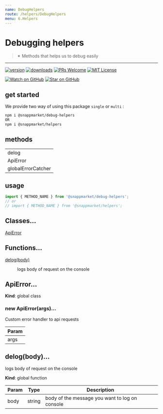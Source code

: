 ```yaml
---
name: DebugHelpers
route: /helpers/DebugHelpers
menu: 6.Helpers
---
```



# Debugging helpers
> ✴ Methods that helps us to debug easily
----

[![version](https://img.shields.io/npm/v/@snappmarket/debug-helpers.svg?style=flat-square)](https://www.npmjs.com/package/@snappmarket/debug-helpers)
[![downloads](https://img.shields.io/npm/dm/@snappmarket/debug-helpers.svg?style=flat-square)](http://www.npmtrends.com/@snappmarket/debug-helpers)
[![PRs Welcome](https://img.shields.io/badge/PRs-welcome-brightgreen.svg?style=flat-square)](http://makeapullrequest.com)
[![MIT License](https://img.shields.io/npm/l/@snappmarket/debug-helpers.svg?style=flat-square)](https://github.com/snappmarket/frontend-toolbox/tree/master/packages/useDidUpdateEffect/blob/master/LICENSE.md)

[![Watch on GitHub](https://img.shields.io/github/watchers/snappmarket/frontend-toolbox.svg?style=social)](https://github.com/snappmarket/frontend-toolbox/watchers)
[![Star on GitHub](https://img.shields.io/github/stars/snappmarket/frontend-toolbox.svg?style=social)](https://github.com/snappmarket/frontend-toolbox/stargazers)

## get started 
We provide two way of using this package `single` or `multi` :
```bash
npm i @snappmarket/debug-helpers
OR
npm i @snappmarket/helpers
```


## methods
|        |
| ------ |
| delog                                                 |  
| ApiError                                                 |  
| globalErrorCatcher                                                 |  

## usage 
```javascript
import { METHOD_NAME } from '@snappmarket/debug-helpers';
// or 
// import { METHOD_NAME } from '@snappmarket/helpers';
```

## Classes...

<dl>
<dt><a href="#ApiError">ApiError</a></dt>
<dd></dd>
</dl>

## Functions...

<dl>
<dt><a href="#delog">delog(body)</a></dt>
<dd><p>logs body of request on the console</p>
</dd>
</dl>

<a name="ApiError"></a>

## ApiError...
**Kind**: global class  
<a name="new_ApiError_new"></a>

### new ApiError(args)...
Custom error handler to api requests


| Param |
| --- |
| args | 

<a name="delog"></a>

## delog(body)...
logs body of request on the console

**Kind**: global function  

| Param | Type | Description |
| --- | --- | --- |
| body | string | body of the message you want to log on console |

